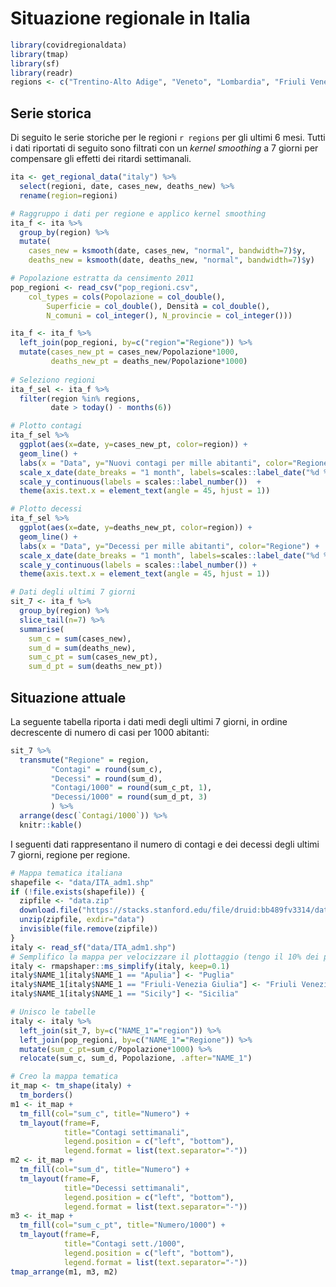 # Situazione regionale in Italia

```r
library(covidregionaldata)
library(tmap)
library(sf)
library(readr)
regions <- c("Trentino-Alto Adige", "Veneto", "Lombardia", "Friuli Venezia Giulia", "Emilia-Romagna")
```

## Serie storica

Di seguito le serie storiche per le regioni `r regions` per gli ultimi 6 mesi. Tutti i dati riportati di seguito sono filtrati con un *kernel smoothing* a 7 giorni per compensare gli effetti dei ritardi settimanali.

```r
ita <- get_regional_data("italy") %>% 
  select(regioni, date, cases_new, deaths_new) %>%
  rename(region=regioni)

# Raggruppo i dati per regione e applico kernel smoothing
ita_f <- ita %>% 
  group_by(region) %>%
  mutate(
    cases_new = ksmooth(date, cases_new, "normal", bandwidth=7)$y,
    deaths_new = ksmooth(date, deaths_new, "normal", bandwidth=7)$y)

# Popolazione estratta da censimento 2011
pop_regioni <- read_csv("pop_regioni.csv", 
    col_types = cols(Popolazione = col_double(), 
        Superficie = col_double(), Densità = col_double(), 
        N_comuni = col_integer(), N_provincie = col_integer()))

ita_f <- ita_f %>%
  left_join(pop_regioni, by=c("region"="Regione")) %>%
  mutate(cases_new_pt = cases_new/Popolazione*1000,
         deaths_new_pt = deaths_new/Popolazione*1000)
  
# Seleziono regioni
ita_f_sel <- ita_f %>%
  filter(region %in% regions,
         date > today() - months(6))

# Plotto contagi
ita_f_sel %>%
  ggplot(aes(x=date, y=cases_new_pt, color=region)) + 
  geom_line() +
  labs(x = "Data", y="Nuovi contagi per mille abitanti", color="Regione") +
  scale_x_date(date_breaks = "1 month", labels=scales::label_date("%d %b")) +
  scale_y_continuous(labels = scales::label_number())  +
  theme(axis.text.x = element_text(angle = 45, hjust = 1))

# Plotto decessi
ita_f_sel %>%
  ggplot(aes(x=date, y=deaths_new_pt, color=region)) + 
  geom_line() +
  labs(x = "Data", y="Decessi per mille abitanti", color="Regione") +
  scale_x_date(date_breaks = "1 month", labels=scales::label_date("%d %b")) +
  scale_y_continuous(labels = scales::label_number()) +
  theme(axis.text.x = element_text(angle = 45, hjust = 1))

# Dati degli ultimi 7 giorni
sit_7 <- ita_f %>%
  group_by(region) %>%
  slice_tail(n=7) %>%
  summarise(
    sum_c = sum(cases_new), 
    sum_d = sum(deaths_new),
    sum_c_pt = sum(cases_new_pt),
    sum_d_pt = sum(deaths_new_pt))
```
## Situazione attuale

La seguente tabella riporta i dati medi degli ultimi 7 giorni, in ordine decrescente di numero di casi per 1000 abitanti:

```r
sit_7 %>% 
  transmute("Regione" = region,
         "Contagi" = round(sum_c),
         "Decessi" = round(sum_d),
         "Contagi/1000" = round(sum_c_pt, 1),
         "Decessi/1000" = round(sum_d_pt, 3)
         ) %>%
  arrange(desc(`Contagi/1000`)) %>%
  knitr::kable()
```

I seguenti dati rappresentano il numero di contagi  e dei decessi degli ultimi 7 giorni, regione per regione.

```r

# Mappa tematica italiana
shapefile <- "data/ITA_adm1.shp"
if (!file.exists(shapefile)) {
  zipfile <- "data.zip"
  download.file("https://stacks.stanford.edu/file/druid:bb489fv3314/data.zip", zipfile)
  unzip(zipfile, exdir="data")
  invisible(file.remove(zipfile))
}
italy <- read_sf("data/ITA_adm1.shp")
# Semplifico la mappa per velocizzare il plottaggio (tengo il 10% dei punti)
italy <- rmapshaper::ms_simplify(italy, keep=0.1)
italy$NAME_1[italy$NAME_1 == "Apulia"] <- "Puglia"
italy$NAME_1[italy$NAME_1 == "Friuli-Venezia Giulia"] <- "Friuli Venezia Giulia"
italy$NAME_1[italy$NAME_1 == "Sicily"] <- "Sicilia"

# Unisco le tabelle
italy <- italy %>% 
  left_join(sit_7, by=c("NAME_1"="region")) %>% 
  left_join(pop_regioni, by=c("NAME_1"="Regione")) %>%
  mutate(sum_c_pt=sum_c/Popolazione*1000) %>%
  relocate(sum_c, sum_d, Popolazione, .after="NAME_1")
```


```r
# Creo la mappa tematica
it_map <- tm_shape(italy) +
  tm_borders() 
m1 <- it_map +
  tm_fill(col="sum_c", title="Numero") +
  tm_layout(frame=F,
            title="Contagi settimanali", 
            legend.position = c("left", "bottom"),
            legend.format = list(text.separator="-"))
m2 <- it_map +
  tm_fill(col="sum_d", title="Numero") +
  tm_layout(frame=F,
            title="Decessi settimanali", 
            legend.position = c("left", "bottom"),
            legend.format = list(text.separator="-"))
m3 <- it_map +
  tm_fill(col="sum_c_pt", title="Numero/1000") +
  tm_layout(frame=F,
            title="Contagi sett./1000", 
            legend.position = c("left", "bottom"),
            legend.format = list(text.separator="-"))
tmap_arrange(m1, m3, m2)
```

